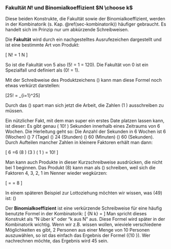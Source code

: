 ### Fakultät $N!$ und Binomialkoeffizient $N \choose k$ {#fakultaet}

Diese beiden Konstrukte, die Fakultät sowie der Binomialkoeffizient, werden in der Kombinatorik (s. Kap. \@ref(sec-kombinatorik)) häufiger gebraucht. Es handelt sich im Prinzip nur um abkürzende Schreibweisen.

Die **Fakultät** wird durch ein nachgestelltes Ausrufezeichen dargestellt und ist eine bestimmte Art von Produkt:

\[ N! = 1 \cdot 2 \cdot \ldots \cdot N \]

So ist die Fakultät von 5 also \(5! = 1\cdot 2\cdot 3\cdot 4\cdot 5 = 120\). Die Fakultät von 0 ist ein Spezialfall und definiert als \(0! = 1\).

Mit der Schreibweise des Produktzeichens \(\Pi\) kann man diese Formel noch etwas verkürzt darstellen:

\[25! = \Pi_{i=1}^25\]

Durch das \(\Pi\) spart man sich jetzt die Arbeit, die Zahlen \(1 \cdot 2 \cdot \ldots \cdot 25\) ausschreiben zu müssen.

Ein nützlicher Fakt, mit dem man super ein erstes Date platzen lassen kann, ist dieser: Es gibt genau \( 10! \) Sekunden innerhalb eines Zeitraums von 6 Wochen. Die Herleitung geht so: Die Anzahl der Sekunden in 6 Wochen ist 6 (Wochen) \(\cdot\) 7 (Tage) \(\cdot\) 24 (Stunden) \(\cdot\) 60 (Minuten) \(\cdot\) 60 (Sekunden). Durch Aufteilen mancher Zahlen in kleinere Faktoren erhält man dann:

\[ 6 \cdot 7 \cdot 24 \cdot 60 \cdot 60 =6\cdot 7 \cdot (8 \cdot 3) \cdot (3 \cdot 2 \cdot 10) \cdot ( 1 \cdot 3 \cdot 4 \cdot 5) = 10! \]

Man kann auch Produkte in dieser Kurzschreibweise ausdrücken, die nicht bei 1 beginnen. Das Produkt \(8\cdot 7\cdot 6\cdot 5\) kann man als \(\frac{8!}{4!}\) schreiben, weil sich die Faktoren 4, 3, 2, 1 im Nenner wieder wegkürzen:

\[ \frac{8!}{4!} = \frac{8\cdot 7\cdot 6\cdot 5\cdot 4\cdot 3\cdot 2\cdot 1}{4\cdot 3\cdot 2\cdot 1} = 8\cdot 7\cdot 6\cdot 5 \]

In einem späteren Beispiel zur Lottoziehung möchten wir wissen, was \(49\cdot 48\cdot 47\cdot 46\cdot 45\cdot 44\) ist: \(\frac{49!}{43!}\)

Der **Binomialkoeffizient** ist eine verkürzende Schreibweise für eine häufig benutzte Formel in der Kombinatorik:
\[ {N \choose k} = \frac{N!}{k!\cdot (N-k)!} \]
Man spricht dieses Konstrukt als "N über k" oder "k aus N" aus. Diese Formel wird später in der Kombinatorik wichtig. Wenn wir z.B. wissen wollen, wieviele verschiedene Möglichkeiten es gibt, 2 Personen aus einer Menge von 10 Personen auszuwählen, so ist das einfach das Ergebnis der Formel \({10 \choose 2}\). Wer nachrechnen möchte, das Ergebnis wird 45 sein.